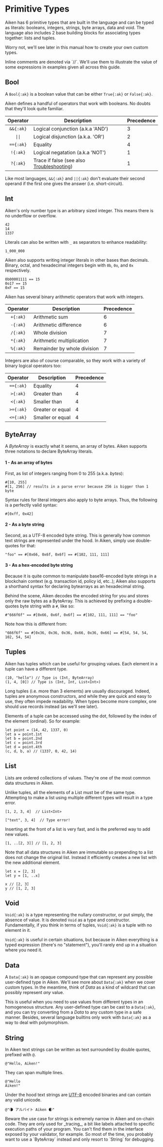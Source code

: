 
# Primitive Types

Aiken has 6 primitive types that are built in the language and can be typed as literals: booleans, integers, strings, byte arrays, data and void. The language also includes 2 base building blocks for associating types together: lists and tuples.

Worry not, we'll see later in this manual how to create your own custom types.

<Callout type="info">
  Inline comments are denoted via `//`. We'll use them to illustrate the value
  of some expressions in examples given all across this guide.
</Callout>

## Bool

A `Bool{:ak}` is a boolean value that can be either `True{:ak}` or `False{:ak}`.

Aiken defines a handful of operators that work with booleans. No doubts that they'll look
quite familiar.

| Operator          | Description                                                                           | Precedence |
| :---------------: | ---------------------------------                                                     | ---        |
| `&&{:ak}`         | Logical conjunction (a.k.a 'AND')                                                     | 3          |
| <code>\|\|</code> | Logical disjunction (a.k.a. 'OR')                                                     | 2          |
| `=={:ak}`         | Equality                                                                              | 4          |
| `!{:ak}`          | Logical negatation (a.k.a 'NOT')                                                      | 1          |
| `?{:ak}`          | Trace if false (see also [Troubleshooting](/language-tour/troubleshooting#-operator)) | 1          |

Like most languages, `&&{:ak}` and `||{:ak}` don't evaluate their second operand
if the first one gives the answer (i.e. short-circuit).

## Int

Aiken's only number type is an arbitrary sized integer. This means there is no underflow or overflow.

```aiken
42
14
1337
```

Literals can also be written with `_` as separators to enhance readability:

```ak
1_000_000
```

Aiken also supports writing integer literals in other bases than decimals. Binary, octal, and hexadecimal integers begin with `0b`, `0o`, and `0x` respectively.

```aiken
0b00001111 == 15
0o17 == 15
0xF == 15
```

Aiken has several binary arithmetic operators that work with integers.

| Operator | Description                 | Precedence |
| :------: | --------------------------- | ---        |
| `+{:ak}` | Arithmetic sum              | 6          |
| `-{:ak}` | Arithmetic difference       | 6          |
| `/{:ak}` | Whole division              | 7          |
| `*{:ak}` | Arithmetic multiplication   | 7          |
| `%{:ak}` | Remainder by whole division | 7          |

Integers are also of course comparable, so they work with a variety of binary logical operators too:

| Operator  | Description      | Precedence |
| :-------: | ---------------- | ---        |
| `=={:ak}` | Equality         | 4          |
| `>{:ak}`  | Greater than     | 4          |
| `<{:ak}`  | Smaller than     | 4          |
| `>={:ak}` | Greater or equal | 4          |
| `<={:ak}` | Smaller or equal | 4          |

## ByteArray

A _ByteArray_ is exactly what it seems, an array of bytes. Aiken supports three notations to declare ByteArray literals.

#### 1 - As an array of bytes

First, as list of integers ranging from 0 to 255 (a.k.a. _bytes_):

```aiken
#[10, 255]
#[1, 256] // results in a parse error because 256 is bigger than 1 byte
```

Syntax rules for literal integers also apply to byte arrays. Thus, the following is a perfectly valid syntax:

```aiken
#[0xff, 0x42]
```

#### 2 - As a byte string

Second, as a UTF-8 encoded byte string. This is generally how common text strings are represented under the hood. In Aiken, simply use double-quotes for that:

```aiken
"foo" == #[0x66, 0x6f, 0x6f] == #[102, 111, 111]
```

#### 3 - As a hex-encoded byte string

Because it is quite common to manipulate base16-encoded byte strings in a blockchain context (e.g. transaction id, policy id, etc..); Aiken also supports a shorthand syntax for declaring bytearrays as an hexadecimal string.

Behind the scene, Aiken decodes the encoded string for you and stores only the raw bytes as a ByteArray. This is achieved by prefixing a double-quotes byte string with a `#`, like so:

```aiken
#"666f6f" == #[0x66, 0x6f, 0x6f] == #[102, 111, 111] == "foo"
```

Note how this is different from:

```aiken
"666f6f" == #[0x36, 0x36, 0x36, 0x66, 0x36, 0x66] == #[54, 54, 54, 102, 54, 54]
```

## Tuples

Aiken has tuples which can be useful for grouping values. Each element in a tuple can have a different type.

```aiken
(10, "hello") // Type is (Int, ByteArray)
(1, 4, [0]) // Type is (Int, Int, List<Int>)
```

Long tuples (i.e. more than 3 elements) are usually discouraged. Indeed, tuples are anonymous constructors, and while they are quick and easy to use, they often impede readability. When types become more complex, one should use records instead (as we'll see later).

Elements of a tuple can be accessed using the dot, followed by the index of the element (ordinal). So for example:

```aiken
let point = (14, 42, 1337, 0)
let a = point.1st
let b = point.2nd
let c = point.3rd
let d = point.4th
(c, d, b, a) // (1337, 0, 42, 14)
```

## List

Lists are ordered collections of values. They're one of the most common data structures in Aiken.

Unlike tuples, all the elements of a List must be of the same type. Attempting to make a list using multiple
different types will result in a type error.

```aiken
[1, 2, 3, 4]  // List<Int>

["text", 3, 4]  // Type error!
```

Inserting at the front of a list is very fast, and is the preferred way to add new values.

```aiken
[1, ..[2, 3]] // [1, 2, 3]
```

Note that all data structures in Aiken are immutable so prepending to a list does not change the original list. Instead it efficiently creates a new list with the new additional element.

```aiken
let x = [2, 3]
let y = [1, ..x]

x // [2, 3]
y // [1, 2, 3]
```

## Void

`Void{:ak}` is a type representing the nullary constructor, or put simply, the absence of value. It is denoted `Void` as a type and constructor. Fundamentally, if you think in terms of tuples, `Void{:ak}` is a tuple with no element in it.

`Void{:ak}` is useful in certain situations, but because in Aiken everything is a typed expression (there's no "statement"), you'll rarely end up in a situation where you need it.

## Data

A `Data{:ak}` is an opaque compound type that can represent any possible user-defined type in Aiken. We'll see more about `Data{:ak}` when we cover custom types. In the meantime, think of _Data_ as a kind of wildcard that can possibly represent _any_ value.

This is useful when you need to use values from different types in an homogeneous structure. Any user-defined type can be cast to a `Data{:ak}`, and you can try converting from a _Data_ to any custom type in a safe manner. Besides, several language builtins only work with `Data{:ak}` as a way to deal with polymorphism.

## String

In Aiken text strings can be written as text surrounded by double quotes, prefixed with `@`.

```aiken
@"Hello, Aiken!"
```

They can span multiple lines.

```aiken
@"Hello
Aiken!"
```

Under the hood text strings are [UTF-8](https://en.wikipedia.org/wiki/UTF-8) encoded binaries and can contain any valid unicode.

```aiken
@"🌘 アルバイト Aiken 🌒"
```

<Callout type="warning">
  Beware the use case for strings is extremely narrow in Aiken and on-chain code. They are only used for _tracing_, a bit like labels attached to specific execution paths of your program. You can't find them in the interface exposed by your validator, for example. So most of the time, you probably want to use a `ByteArray` instead and only resort to `String` for debugging.
</Callout>
